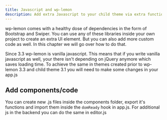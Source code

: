 ```yaml
---
title: Javascript and wp-lemon
description: Add extra Javascript to your child theme via extra functions.
---
```


wp-lemon comes with a healthy dose of dependencies in the form of Bootstrap and Swiper. You can use any of these libraries inside your own project to create an extra UI element. But you can also add more custom code as well. In this chapter we will go over how to do that.

Since 3.3 wp-lemon is vanilla javascript. This means that if you write vanilla javascript as well, your there isn't depending on jQuery anymore which saves loading time. To achieve the same in themes created prior to wp-lemon 3.3 and child theme 3.1 you will need to make some changes in your app.js

## Add components/code
You can create new .js files inside the components folder, export it's functions and import them inside the `domReady` hook in app.js. For additional js in the backend you can do the same in editor.js